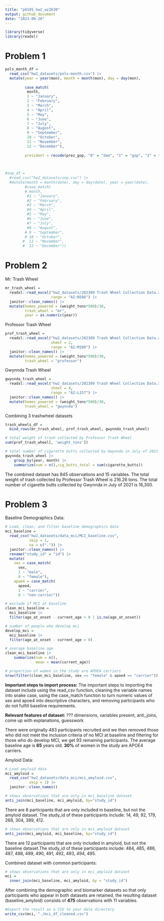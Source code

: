 ```yaml
---
title: "p8105_hw2_wz2630"
output: github_document
date: "2023-09-28"
---
```

```r
library(tidyverse)
library(readxl)
```

# Problem 1
```r
pols_month_df = 
  read_csv("hw2_datasets/pols-month.csv") |> 
  mutate(year = year(mon), month = month(mon), day = day(mon),
         
         case_match(
          month,
          1 ~ "January",
          2 ~ "February",
          3 ~ "March",
          4 ~ "April",
          5 ~ "May",
          6 ~ "June",
          7 ~ "July",
          8 ~ "August",
          9 ~ "September",
          10 ~ "October",
          11 ~ "November",
          12 ~ "December"),
         
         president = recode(prez_gop, "0" = "dem", "1" = "gop", "2" = "gop"))
    
  
```



```r
#snp_df = 
  #read_csv("hw2_datasets/snp.csv") |> 
  #mutate(month = month(date), day = day(date), year = year(date),
         #case_match(
         # month,
          #1 ~ "January",
          #2 ~ "February",
          #3 ~ "March",
          #4 ~ "April",
          #5 ~ "May",
          #6 ~ "June",
          #7 ~ "July",
          #8 ~ "August",
         # 9 ~ "September",
         # 10 ~ "October",
        #  11 ~ "November",
        #  12 ~ "December"))
```


# Problem 2

Mr. Trash Wheel
```r
mr_trash_wheel = 
  readxl::read_excel("hw2_datasets/202309 Trash Wheel Collection Data.xlsx", 
                     range = "A2:N586") |> 
  janitor::clean_names() |> 
  mutate(homes_powered = (weight_tons*500)/30, 
         trash_wheel = "mr",
         year = as.numeric(year))
```

Professor Trash Wheel
```r
prof_trash_wheel = 
  readxl::read_excel("hw2_datasets/202309 Trash Wheel Collection Data.xlsx", 
                     sheet = 2, 
                     range = "A2:M108") |> 
  janitor::clean_names() |> 
  mutate(homes_powered = (weight_tons*500)/30, 
         trash_wheel = "professor")
```

Gwynnda Trash Wheel
```r
gwynnda_trash_wheel = 
  readxl::read_excel("hw2_datasets/202309 Trash Wheel Collection Data.xlsx", 
                     sheet = 4, 
                     range = "A2:L157") |> 
  janitor::clean_names() |> 
  mutate(homes_powered = (weight_tons*500)/30, 
         trash_wheel = "gwynnda")
```

Combining 3 trashwheel datasets
```r
trash_wheels_df =
  bind_rows(mr_trash_wheel, prof_trash_wheel, gwynnda_trash_wheel)

# total weight of trash collected by Professor Trash Wheel
sum(prof_trash_wheel[, 'weight_tons'])

# total number of cigarette butts collected by Gwynnda in July of 2021
gwynnda_trash_wheel |> 
    group_by(year, month) |>  
    summarize(num = n(),cig_butts_total = sum(cigarette_butts))
```

The combined dataset has 845 observations and 15 variables.
The total weight of trash collected by Professor Trash Wheel is 216.26 tons.
The total number of cigarette butts collected by Gwynnda in July of 2021 is 16,300.



# Problem 3

Baseline Demographics Data:
```r
# Load, clean, and filter baseline demographics data
mci_baseline = 
  read_csv("hw2_datasets/data_mci/MCI_baseline.csv",
           skip = 1,
           na = c(".")) |> 
  janitor::clean_names() |> 
  rename("study_id" = "id") |> 
  mutate(
    sex = case_match(
      sex, 
      1 ~ "male",
      0 ~ "female"),
    apoe4 = case_match(
      apoe4, 
      1 ~ "carrier", 
      0 ~ "non-carrier"))
```


```r
# exclude if MCI at baseline
clean_mci_baseline = 
  mci_baseline |> 
  filter(age_at_onset - current_age > 0 | is.na(age_at_onset)) 

# number of people who develop mci
develop_mci = 
  mci_baseline |> 
  filter(age_at_onset - current_age > 0)

# average baseline age
clean_mci_baseline |> 
    summarize(num = n(),
              mean = mean(current_age))

# proportion of women in the study are APOE4 carriers
nrow(filter(clean_mci_baseline, sex == "female" & apoe4 == "carrier")) / nrow(filter(clean_mci_baseline, sex == "female"))
```

**Important steps to import process:**
The important steps to importing the dataset include using the read_csv function, cleaning the variable names into snake case, using the case_match function to turn numeric values of sex and apoe4 into descriptive characters, and removing participants who do not fulfill baseline requirements.

**Relevant features of dataset:**
??? dimensions, variables present, anti_joins, come up with explanations, guesswork

There were originally 483 participants recruited and we then removed those who did not meet the inclusion criteria of no MCI at baseline and filtering for those who do develop MCI, we get 93 remaining participants.
The average baseline age is **65** years old. 
**30%** of women in the study are APOE4 carriers.


Amyloid Data:
```r
# Load amyloid data
mci_amyloid = 
  read_csv("hw2_datasets/data_mci/mci_amyloid.csv",
           skip = 1) |> 
  janitor::clean_names()
```


```r
# shows observations that are only in mci_baseline dataset
anti_join(mci_baseline, mci_amyloid, by="study_id")
```
There are 8 participants that are only included in baseline, but not the amyloid dataset. The study_id of
these participants include: 14, 49, 92, 179, 268, 304, 389, 412.


```r
# shows observations that are only in mci_amyloid dataset
anti_join(mci_amyloid, mci_baseline, by="study_id")
```
There are 12 participants that are only included in amyloid, but not the baseline dataset.The study_id of
these participants include: 484, 485, 486, 487, 488, 489, 490, 491, 492, 493, 494, 495.


Combined dataset with common participants:
```r
# shows observations that are only in mci_amyloid dataset
mci = 
  inner_join(mci_baseline, mci_amyloid, by = "study_id")
```
After combining the demographic and biomarker datasets so that only participants who appear in both datasets are retained, the resulting dataset (baseline_amyloid) consists of **475** observations with 11 variables.


```r
#Export the result as a CSV to your data directory
write_csv(mci, "./mci_df_cleaned.csv")
```








